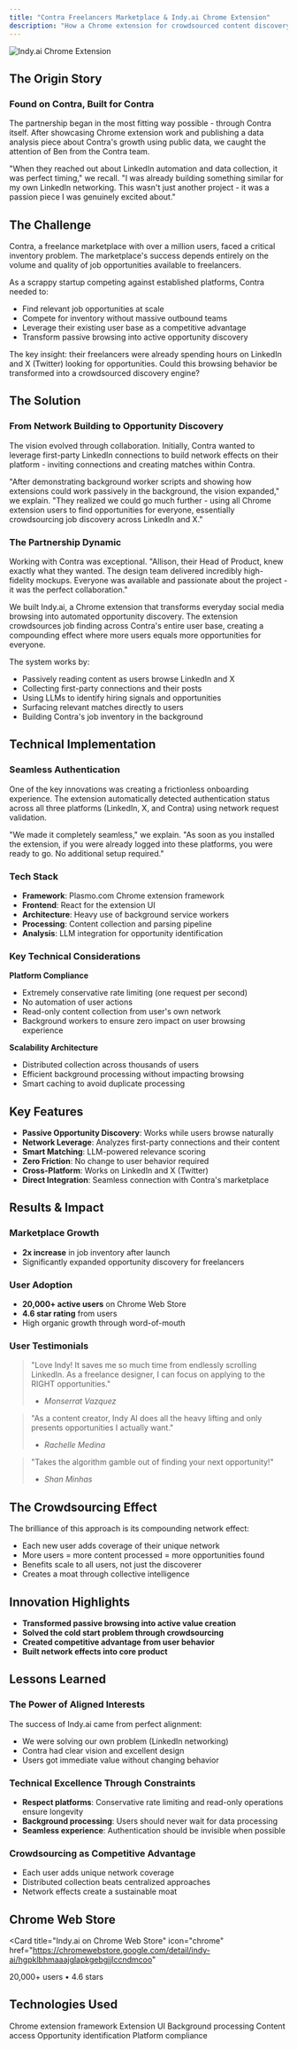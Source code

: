 ```yaml
---
title: "Contra Freelancers Marketplace & Indy.ai Chrome Extension"
description: "How a Chrome extension for crowdsourced content discovery doubled Contra's job marketplace inventory with 20,000+ users actively finding opportunities"
---
```


<img src="/images/indy.png" alt="Indy.ai Chrome Extension" className="rounded-lg" />

## The Origin Story

### Found on Contra, Built for Contra

The partnership began in the most fitting way possible - through Contra itself. After showcasing Chrome extension work and publishing a data analysis piece about Contra's growth using public data, we caught the attention of Ben from the Contra team.

"When they reached out about LinkedIn automation and data collection, it was perfect timing," we recall. "I was already building something similar for my own LinkedIn networking. This wasn't just another project - it was a passion piece I was genuinely excited about."

## The Challenge

Contra, a freelance marketplace with over a million users, faced a critical inventory problem. The marketplace's success depends entirely on the volume and quality of job opportunities available to freelancers.

As a scrappy startup competing against established platforms, Contra needed to:

- Find relevant job opportunities at scale
- Compete for inventory without massive outbound teams
- Leverage their existing user base as a competitive advantage
- Transform passive browsing into active opportunity discovery

The key insight: their freelancers were already spending hours on LinkedIn and X (Twitter) looking for opportunities. Could this browsing behavior be transformed into a crowdsourced discovery engine?

## The Solution

### From Network Building to Opportunity Discovery

The vision evolved through collaboration. Initially, Contra wanted to leverage first-party LinkedIn connections to build network effects on their platform - inviting connections and creating matches within Contra.

"After demonstrating background worker scripts and showing how extensions could work passively in the background, the vision expanded," we explain. "They realized we could go much further - using all Chrome extension users to find opportunities for everyone, essentially crowdsourcing job discovery across LinkedIn and X."

### The Partnership Dynamic

Working with Contra was exceptional. "Allison, their Head of Product, knew exactly what they wanted. The design team delivered incredibly high-fidelity mockups. Everyone was available and passionate about the project - it was the perfect collaboration."

We built Indy.ai, a Chrome extension that transforms everyday social media browsing into automated opportunity discovery. The extension crowdsources job finding across Contra's entire user base, creating a compounding effect where more users equals more opportunities for everyone.

The system works by:

- Passively reading content as users browse LinkedIn and X
- Collecting first-party connections and their posts
- Using LLMs to identify hiring signals and opportunities
- Surfacing relevant matches directly to users
- Building Contra's job inventory in the background

## Technical Implementation

### Seamless Authentication

One of the key innovations was creating a frictionless onboarding experience. The extension automatically detected authentication status across all three platforms (LinkedIn, X, and Contra) using network request validation.

"We made it completely seamless," we explain. "As soon as you installed the extension, if you were already logged into these platforms, you were ready to go. No additional setup required."

### Tech Stack

- **Framework**: Plasmo.com Chrome extension framework
- **Frontend**: React for the extension UI
- **Architecture**: Heavy use of background service workers
- **Processing**: Content collection and parsing pipeline
- **Analysis**: LLM integration for opportunity identification

### Key Technical Considerations

**Platform Compliance**

- Extremely conservative rate limiting (one request per second)
- No automation of user actions
- Read-only content collection from user's own network
- Background workers to ensure zero impact on user browsing experience

**Scalability Architecture**

- Distributed collection across thousands of users
- Efficient background processing without impacting browsing
- Smart caching to avoid duplicate processing

## Key Features

- **Passive Opportunity Discovery**: Works while users browse naturally
- **Network Leverage**: Analyzes first-party connections and their content
- **Smart Matching**: LLM-powered relevance scoring
- **Zero Friction**: No change to user behavior required
- **Cross-Platform**: Works on LinkedIn and X (Twitter)
- **Direct Integration**: Seamless connection with Contra's marketplace

## Results & Impact

### Marketplace Growth

- **2x increase** in job inventory after launch
- Significantly expanded opportunity discovery for freelancers

### User Adoption

- **20,000+ active users** on Chrome Web Store
- **4.6 star rating** from users
- High organic growth through word-of-mouth

### User Testimonials

> "Love Indy! It saves me so much time from endlessly scrolling LinkedIn. As a freelance designer, I can focus on applying to the RIGHT opportunities."
>
> - _Monserrat Vazquez_

> "As a content creator, Indy AI does all the heavy lifting and only presents opportunities I actually want."
>
> - _Rachelle Medina_

> "Takes the algorithm gamble out of finding your next opportunity!"
>
> - _Shan Minhas_

## The Crowdsourcing Effect

The brilliance of this approach is its compounding network effect:

- Each new user adds coverage of their unique network
- More users = more content processed = more opportunities found
- Benefits scale to all users, not just the discoverer
- Creates a moat through collective intelligence

## Innovation Highlights

- **Transformed passive browsing into active value creation**
- **Solved the cold start problem through crowdsourcing**
- **Created competitive advantage from user behavior**
- **Built network effects into core product**

## Lessons Learned

### The Power of Aligned Interests

The success of Indy.ai came from perfect alignment:
- We were solving our own problem (LinkedIn networking)
- Contra had clear vision and excellent design
- Users got immediate value without changing behavior

### Technical Excellence Through Constraints

- **Respect platforms**: Conservative rate limiting and read-only operations ensure longevity
- **Background processing**: Users should never wait for data processing
- **Seamless experience**: Authentication should be invisible when possible

### Crowdsourcing as Competitive Advantage

- Each user adds unique network coverage
- Distributed collection beats centralized approaches
- Network effects create a sustainable moat

## Chrome Web Store

<Card
  title="Indy.ai on Chrome Web Store"
  icon="chrome"
  href="https://chromewebstore.google.com/detail/indy-ai/hgpklbhmaaajglapkgebgjjlccndmcoo"
>
  20,000+ users • 4.6 stars
</Card>

## Technologies Used

<CardGroup cols={3}>
  <Card title="Plasmo" icon="puzzle">
    Chrome extension framework
  </Card>
  <Card title="React" icon="react">
    Extension UI
  </Card>
  <Card title="Service Workers" icon="gear">
    Background processing
  </Card>
  <Card title="Chrome APIs" icon="chrome">
    Content access
  </Card>
  <Card title="LLM Integration" icon="brain">
    Opportunity identification
  </Card>
  <Card title="Rate Limiting" icon="gauge">
    Platform compliance
  </Card>
</CardGroup>
